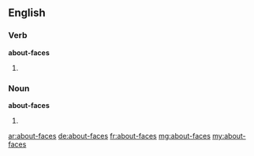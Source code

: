 ==English==

===Verb===
'''about-faces'''

# {{third-person singular of|about-face}}

===Noun===
'''about-faces'''

# {{plural of|[[about-face]]}}

[[ar:about-faces]]
[[de:about-faces]]
[[fr:about-faces]]
[[mg:about-faces]]
[[my:about-faces]]